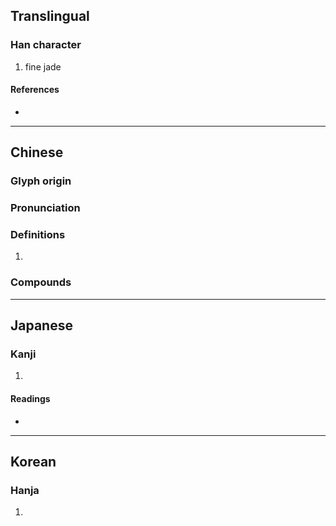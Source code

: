 {{character info}}
==Translingual==

===Han character===
{{Han char|rn=96|rad=玉|as=14|sn=18|four=11163|canj=MGYBU|ids=⿰𤣩睿}}

# fine jade

====References====
* {{Han ref|kx=0744.170|dkj=21311|dj=1153.040|hdz=21143.050|uh=74BF|ud=29887|bh=C27B|bd=49787}}

----

==Chinese==
{{zh-forms|s=璇}}
===Glyph origin===
{{Han etym}}
{{Han compound|玉|睿|ls=psc|t1=jade|c1=s|c2=p}}

===Pronunciation===
{{zh-pron
|m=xuán
|m-s=
|dg=
|c=syun4
|c-t=
|g=
|h=pfs=
|j=
|mb=
|md=
|mn=
|mn-t=
|w=
|x=
|mc=y
|oc=y
|cat=n
}}

===Definitions===
{{zh-hanzi}}

# {{rfdef|zh}}

===Compounds===
{{zh-der|璿璣:xuánjī|璿圖}}

----

==Japanese==

===Kanji===
{{ja-kanji|grade=|rs=玉14}}

# {{rfdef|ja|sort=玉14}}

====Readings====
* {{ja-readings|on=[[せん]] (sen), [[ぜん]] (zen), [[けい]] (kei), [[け]] (ke)|kun=|nanori=}}

----

==Korean==

===Hanja===
{{ko-hanja|hangeul=선|eumhun=|rv=seon|mr=sŏn|y=sen}}

# {{rfdef|ko|sort=玉14}}